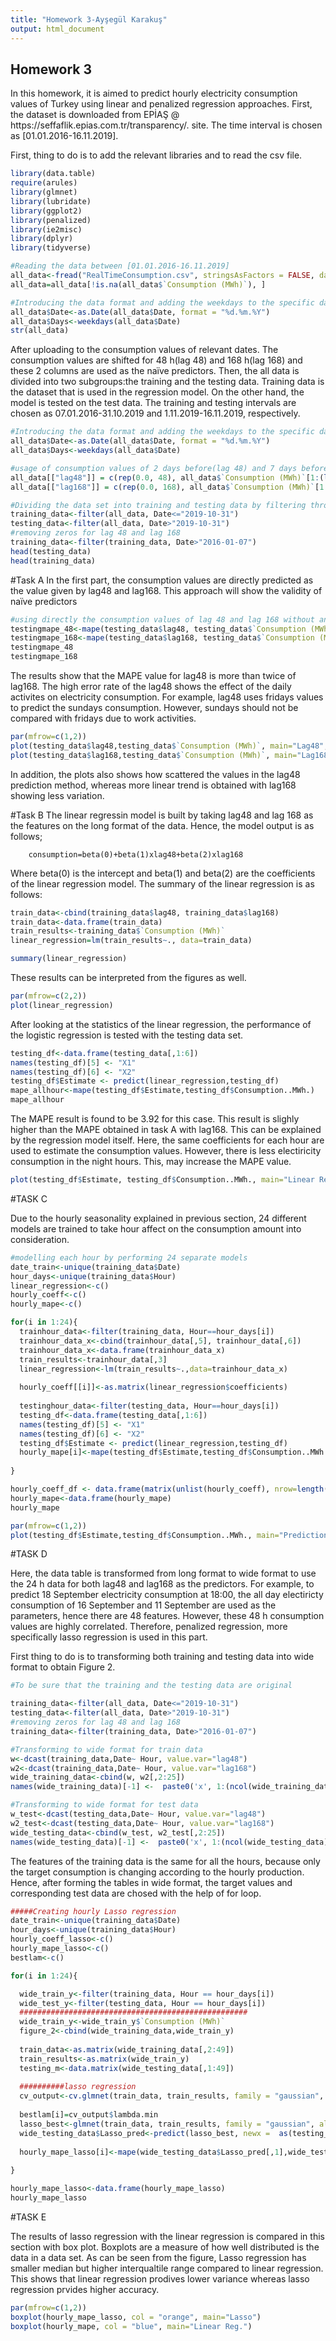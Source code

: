 ---
title: "Homework 3-Ayşegül Karakuş"
output: html_document
---

## Homework 3

In this homework, it is aimed to predict hourly electricity consumption values of Turkey using linear and penalized regression approaches. First, the dataset is downloaded from EPİAŞ @ https://seffaflik.epias.com.tr/transparency/. site. The time interval is chosen as [01.01.2016-16.11.2019]. 

First, thing to do is to add the relevant libraries and to read the csv file.

```{r, echo=FALSE, message=FALSE, warning=FALSE}

library(data.table)
require(arules)
library(glmnet)
library(lubridate)
library(ggplot2)
library(penalized)
library(ie2misc)
library(dplyr) 
library(tidyverse)

#Reading the data between [01.01.2016-16.11.2019]
all_data<-fread("RealTimeConsumption.csv", stringsAsFactors = FALSE, data.table = FALSE)
all_data=all_data[!is.na(all_data$`Consumption (MWh)`), ]

#Introducing the data format and adding the weekdays to the specific dates
all_data$Date<-as.Date(all_data$Date, format = "%d.%m.%Y")
all_data$Days<-weekdays(all_data$Date)
str(all_data)
```

After uploading to the consumption values of relevant dates. The consumption values are shifted for 48 h(lag 48) and 168 h(lag 168) and these 2 columns are used as the naïve predictors. Then, the all data is divided into two subgroups:the training and the testing data. Training data is the dataset that is used in the regression model. On the other hand, the model is tested on the test data. The training and testing intervals are chosen as 07.01.2016-31.10.2019 and 1.11.2019-16.11.2019, respectively. 

```{r, echo=TRUE, message=FALSE, warning=FALSE}

#Introducing the data format and adding the weekdays to the specific dates
all_data$Date<-as.Date(all_data$Date, format = "%d.%m.%Y")
all_data$Days<-weekdays(all_data$Date)

#usage of consumption values of 2 days before(lag 48) and 7 days before(lag 168) for regression
all_data[["lag48"]] = c(rep(0.0, 48), all_data$`Consumption (MWh)`[1:(length(all_data$`Consumption (MWh)`)-48)])
all_data[["lag168"]] = c(rep(0.0, 168), all_data$`Consumption (MWh)`[1:(length(all_data$`Consumption (MWh)`)-168)])

#Dividing the data set into training and testing data by filtering through dates
training_data<-filter(all_data, Date<="2019-10-31")
testing_data<-filter(all_data, Date>"2019-10-31")
#removing zeros for lag 48 and lag 168
training_data<-filter(training_data, Date>"2016-01-07")
head(testing_data)
head(training_data)

```


#Task A
In the first part, the consumption values are directly predicted as the value given by lag48 and lag168. This approach will show the validity of naïve predictors  

```{r, echo=TRUE, message=FALSE, warning=FALSE}
#using directly the consumption values of lag 48 and lag 168 without any model
testingmape_48<-mape(testing_data$lag48, testing_data$`Consumption (MWh)`)
testingmape_168<-mape(testing_data$lag168, testing_data$`Consumption (MWh)`)
testingmape_48
testingmape_168
```

The results show that the MAPE value for lag48 is more than twice of lag168. The high error rate of the lag48 shows the effect of the daily activites on electricity consumption. For example, lag48 uses fridays values to predict the sundays consumption. However, sundays should not be compared with fridays due to work activities.

```{r, echo=FALSE}
par(mfrow=c(1,2))
plot(testing_data$lag48,testing_data$`Consumption (MWh)`, main="Lag48", xlab = "Estimated Consumption(lag48)", ylab = "Real Consumption")
plot(testing_data$lag168,testing_data$`Consumption (MWh)`, main="Lag168", xlab = "Estimated Consumption(lag168)", ylab = "Real Consumption")
```

In addition, the plots also shows how scattered the values in the lag48 prediction method, whereas more linear trend is obtained with lag168 showing less variation.

#Task B
The linear regressin model is built by taking lag48 and lag 168 as the features on the long format of the data. Hence, the model output is as follows;

        consumption=beta(0)+beta(1)xlag48+beta(2)xlag168

Where beta(0) is the intercept and beta(1) and beta(2) are the coefficients of the linear regression model. The summary of the linear regression is as follows:

```{r, echo=TRUE, message=FALSE, warning=FALSE}
train_data<-cbind(training_data$lag48, training_data$lag168)
train_data<-data.frame(train_data)
train_results<-training_data$`Consumption (MWh)`
linear_regression=lm(train_results~., data=train_data)

summary(linear_regression)
```

These results can be interpreted from the figures as well. 

```{r, echo=FALSE}
par(mfrow=c(2,2))
plot(linear_regression)
```

After looking at the statistics of the linear regression, the performance of the logistic regression is tested with the testing data set. 
```{r, echo=FALSE}

testing_df<-data.frame(testing_data[,1:6])
names(testing_df)[5] <- "X1"
names(testing_df)[6] <- "X2"
testing_df$Estimate <- predict(linear_regression,testing_df)
mape_allhour<-mape(testing_df$Estimate,testing_df$Consumption..MWh.)
mape_allhour

```

The MAPE result is found to be 3.92 for this case. This result is slighly higher than the MAPE obtained in task A with lag168. This can be explained by the regression model itself. Here, the same coefficients for each hour are used to estimate the consumption values. However, there is less electiricity consumption in the  night hours. This, may increase the MAPE value. 

```{r, echo=FALSE}
plot(testing_df$Estimate, testing_df$Consumption..MWh., main="Linear Regression", xlab = "Estimated Consumption", ylab = "Real Consumption")
```

#TASK C

Due to the hourly seasonality explained in previous section, 24 different models are trained to take hour affect on the consumption amount into consideration. 

```{r, echo=TRUE, message=FALSE, warning=FALSE}
#modelling each hour by performing 24 separate models
date_train<-unique(training_data$Date)
hour_days<-unique(training_data$Hour)
linear_regression<-c()
hourly_coeff<-c()
hourly_mape<-c()

for(i in 1:24){
  trainhour_data<-filter(training_data, Hour==hour_days[i])
  trainhour_data_x<-cbind(trainhour_data[,5], trainhour_data[,6])
  trainhour_data_x<-data.frame(trainhour_data_x)
  train_results<-trainhour_data[,3]
  linear_regression<-lm(train_results~.,data=trainhour_data_x)
  
  hourly_coeff[[i]]<-as.matrix(linear_regression$coefficients)
  
  testinghour_data<-filter(testing_data, Hour==hour_days[i])
  testing_df<-data.frame(testing_data[,1:6])
  names(testing_df)[5] <- "X1"
  names(testing_df)[6] <- "X2"
  testing_df$Estimate <- predict(linear_regression,testing_df)
  hourly_mape[i]<-mape(testing_df$Estimate,testing_df$Consumption..MWh.)
  
}

hourly_coeff_df <- data.frame(matrix(unlist(hourly_coeff), nrow=length(hourly_coeff), byrow=T))
hourly_mape<-data.frame(hourly_mape)
hourly_mape
```



```{r, echo=FALSE}
par(mfrow=c(1,2))
plot(testing_df$Estimate,testing_df$Consumption..MWh., main="Prediction at 00:00", xlab = "Estimated", ylab = "Real")
```


#TASK D

Here, the data table is transformed from long format to wide format to use the 24 h data for both lag48 and lag168 as the predictors. For example, to predict 18 September electricity consumption at 18:00, the all day electiricty consumption of 16 September and 11 September are used as the parameters, hence there are 48 features. However, these 48 h consumption values are highly correlated. Therefore, penalized regression, more specifically lasso regression is used in this part.

First thing to do is to transforming both training and testing data into wide format to obtain Figure 2. 

```{r, echo=TRUE, message=FALSE, warning=FALSE}
#To be sure that the training and the testing data are original

training_data<-filter(all_data, Date<="2019-10-31")
testing_data<-filter(all_data, Date>"2019-10-31")
#removing zeros for lag 48 and lag 168
training_data<-filter(training_data, Date>"2016-01-07")

#Transforming to wide format for train data
w<-dcast(training_data,Date~ Hour, value.var="lag48")
w2<-dcast(training_data,Date~ Hour, value.var="lag168")
wide_training_data<-cbind(w, w2[,2:25])
names(wide_training_data)[-1] <-  paste0('x', 1:(ncol(wide_training_data)))

#Transforming to wide format for test data
w_test<-dcast(testing_data,Date~ Hour, value.var="lag48")
w2_test<-dcast(testing_data,Date~ Hour, value.var="lag168")
wide_testing_data<-cbind(w_test, w2_test[,2:25])
names(wide_testing_data)[-1] <-  paste0('x', 1:(ncol(wide_testing_data)))


```

The features of the training data is the same for all the hours, because only the target consumption is changing according to the hourly production. Hence, after forming the tables in wide format, the target values and corresponding test data are chosed with the help of for loop. 

```{r, echo=TRUE, message=FALSE, warning=FALSE}

#####Creating hourly Lasso regression
date_train<-unique(training_data$Date)
hour_days<-unique(training_data$Hour)
hourly_coeff_lasso<-c()
hourly_mape_lasso<-c()
bestlam<-c()

for(i in 1:24){

  wide_train_y<-filter(training_data, Hour == hour_days[i])
  wide_test_y<-filter(testing_data, Hour == hour_days[i])
  ###################################################
  wide_train_y<-wide_train_y$`Consumption (MWh)`
  figure_2<-cbind(wide_training_data,wide_train_y)
  
  train_data<-as.matrix(wide_training_data[,2:49])
  train_results<-as.matrix(wide_train_y)
  testing_m<-data.matrix(wide_testing_data[,1:49])
  
  ##########lasso regression
  cv_output<-cv.glmnet(train_data, train_results, family = "gaussian", alpha = 1)
  
  bestlam[i]=cv_output$lambda.min
  lasso_best<-glmnet(train_data, train_results, family = "gaussian", alpha = 1, lambda = bestlam)
  wide_testing_data$Lasso_pred<-predict(lasso_best, newx =  as(testing_m[,2:49], "dgCMatrix"), type = "response")
  
  hourly_mape_lasso[i]<-mape(wide_testing_data$Lasso_pred[,1],wide_test_y$`Consumption (MWh)`)
  
}

hourly_mape_lasso<-data.frame(hourly_mape_lasso)
hourly_mape_lasso
```


#TASK E


The results of lasso regression with the linear regression is compared in this section with box plot. Boxplots are a measure of how well distributed is the data in a data set. As can be seen from the figure, Lasso regression has smaller median but higher interqualtile range compared to linear regression. This shows that linear regression prodives lower variance whereas lasso regression prvides higher accuracy. 


```{r}
par(mfrow=c(1,2))
boxplot(hourly_mape_lasso, col = "orange", main="Lasso")
boxplot(hourly_mape, col = "blue", main="Linear Reg.")

```














